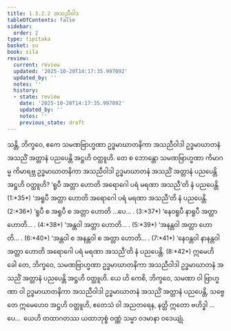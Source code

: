 ```yaml
---
title: 1.3.2.2 အသညီဝါဒ
tableOfContents: false
sidebar:
  order: 2
type: tipitaka
basket: su
book: sila
review:
  current: review
  updated: '2025-10-20T14:17:35.997092'
  updated_by: ''
  notes: ''
  history:
  - state: review
    date: '2025-10-20T14:17:35.997092'
    updated_by: ''
    notes: ''
    previous_state: draft
---
```



<DynamicBreadcrumb />


<ReviewStatus review={frontmatter.review} showDetails={true} />

<HypothesisAnnotation frontmatter={frontmatter} />

<Division number="78" book="sila" e="ch" v="6" p="29">

<Paragraph number="137" book="sila">
သန္တိ, ဘိက္ခဝေ, ဧကေ သမဏဗြာဟ္မဏာ ဥဒ္ဓမာဃာတနိကာ အသညီဝါဒါ ဥဒ္ဓမာဃာတနံ <Emphasis>အသညိံ အတ္တာနံ</Emphasis> ပညပေန္တိ အဋ္ဌဟိ ဝတ္ထူဟိ. တေ စ ဘောန္တော သမဏဗြာဟ္မဏာ ကိမာဂမ္မ ကိမာရဗ္ဘ ဥဒ္ဓမာဃာတနိကာ အသညီဝါဒါ ဥဒ္ဓမာဃာတနံ အသညိံ အတ္တာနံ ပညပေန္တိ အဋ္ဌဟိ ဝတ္ထူဟိ?
</Paragraph>

</Division>
<Division number="79" book="sila" e="ch" v="6" p="29">

<Paragraph number="138" book="sila">
‘<Emphasis>ရူပီ အတ္တာ</Emphasis> ဟောတိ အရောဂေါ ပရံ မရဏာ <Emphasis>အသညီ</Emphasis>’တိ နံ ပညပေန္တိ. (1:*35*)
</Paragraph>

<Paragraph number="139" book="sila">
‘<Emphasis>အရူပီ အတ္တာ</Emphasis> ဟောတိ အရောဂေါ ပရံ မရဏာ <Emphasis>အသညီ</Emphasis>’တိ နံ ပညပေန္တိ. (2:*36*)
</Paragraph>

<Paragraph number="140" book="sila">
‘<Emphasis>ရူပီ စ အရူပီ စ အတ္တာ</Emphasis> ဟောတိ …ပေ… . (3:*37*)
</Paragraph>

<Paragraph number="141" book="sila">
‘<Emphasis>နေဝရူပီ နာရူပီ အတ္တာ</Emphasis> ဟောတိ… . (4:*38*)
</Paragraph>

<Paragraph number="142" book="sila">
‘<Emphasis>အန္တဝါ အတ္တာ</Emphasis> ဟောတိ… . (5:*39*)
</Paragraph>

<Paragraph number="143" book="sila">
‘<Emphasis>အနန္တဝါ အတ္တာ</Emphasis> ဟောတိ… . (6:*40*)
</Paragraph>

<Paragraph number="144" book="sila">
‘<Emphasis>အန္တဝါ စ အနန္တဝါ စ အတ္တာ</Emphasis> ဟောတိ… . (7:*41*)
</Paragraph>

<Paragraph number="145" book="sila">
‘<Emphasis>နေဝန္တဝါ နာနန္တဝါ အတ္တာ</Emphasis> ဟောတိ အရောဂေါ ပရံ မရဏာ <Emphasis>အသညီ</Emphasis>’တိ နံ ပညပေန္တိ. (8:*42*)
</Paragraph>

</Division>
<Division number="80" book="sila" e="ch" v="6" p="30">

<Paragraph number="146" book="sila">
ဣမေဟိ ခေါ တေ, ဘိက္ခဝေ, သမဏဗြာဟ္မဏာ ဥဒ္ဓမာဃာတနိကာ အသညီဝါဒါ ဥဒ္ဓမာဃာတနံ အသညိံ အတ္တာနံ ပညပေန္တိ အဋ္ဌဟိ ဝတ္ထူဟိ. ယေ ဟိ ကေစိ, ဘိက္ခဝေ, သမဏာ ဝါ ဗြာဟ္မဏာ ဝါ ဥဒ္ဓမာဃာတနိကာ အသညီဝါဒါ ဥဒ္ဓမာဃာတနံ အသညိံ အတ္တာနံ ပညပေန္တိ, သဗ္ဗေ တေ ဣမေဟေဝ အဋ္ဌဟိ ဝတ္ထူဟိ, ဧတေသံ ဝါ အညတရေန, နတ္ထိ ဣတော ဗဟိဒ္ဓါ …ပေ…  ယေဟိ တထာဂတဿ ယထာဘုစ္စံ ဝဏ္ဏံ သမ္မာ ဝဒမာနာ ဝဒေယျုံ.
</Paragraph>
</Division>